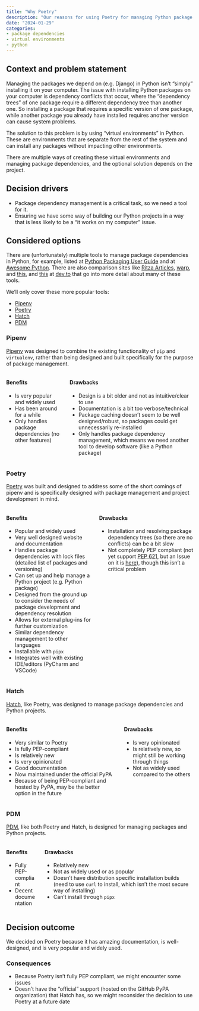 ```yaml
---
title: "Why Poetry"
description: "Our reasons for using Poetry for managing Python package dependencies when building Django and Python projects."
date: "2024-01-29"
categories:
- package dependencies
- virtual environments
- python
---
```


## Context and problem statement

Managing the packages we depend on (e.g. Django) in Python isn't
"simply" installing it on your computer. The issue with installing
Python packages on your computer is dependency conflicts that occur,
where the "dependency trees" of one package require a different
dependency tree than another one. So installing a package that requires
a specific version of one package, while another package you already
have installed requires another version can cause system problems.

The solution to this problem is by using "virtual environments" in
Python. These are environments that are separate from the rest of the
system and can install any packages without impacting other
environments.

There are multiple ways of creating these virtual environments and
managing package dependencies, and the optional solution depends on the
project.

## Decision drivers

-   Package dependency management is a critical task, so we need a tool
    for it.
-   Ensuring we have some way of building our Python projects in a way
    that is less likely to be a "it works on my computer" issue.

## Considered options

There are (unfortunately) multiple tools to manage package dependencies
in Python, for example, listed at [Python Packaging User
Guide](https://packaging.python.org/en/latest/tutorials/managing-dependencies/#other-tools-for-application-dependency-management)
and at [Awesome Python](https://python.libhunt.com/poetry-alternatives).
There are also comparison sites like [Ritza
Articles](https://ritza.co/articles/gen-articles/pipenv-vs-virtualenv-vs-poetry-vs-pyenv-vs-pip/),
[warp](https://www.warp.dev/blog/prose-about-poetry), and
[this](https://dev.to/adamghill/python-package-manager-comparison-1g98),
and
[this](https://dev.to/frostming/a-review-pipenv-vs-poetry-vs-pdm-39b4)
at [dev.to](https://dev.to/) that go into more detail about many of
these tools.

We'll only cover these more popular tools:

-   [Pipenv](https://pipenv.pypa.io/en/latest/index.html)
-   [Poetry](https://python-poetry.org/)
-   [Hatch](https://hatch.pypa.io/latest/version/)
-   [PDM](https://pdm-project.org/latest/usage/dependency/)

### Pipenv

[Pipenv](https://pipenv.pypa.io/en/latest/index.html) was designed to
combine the existing functionality of `pip` and `virtualenv`, rather
than being designed and built specifically for the purpose of package
management.

::: columns
::: column
#### Benefits

- Is very popular and widely used
- Has been around for a while
- Only handles package dependencies (no other features)

:::

::: column
#### Drawbacks

- Design is a bit older and not as intuitive/clear to use
- Documentation is a bit too verbose/technical
- Package caching doesn't seem to be well designed/robust, so packages could get unnecessarily re-installed
- Only handles package dependency management, which means we need another tool to develop software (like a Python package)

:::
:::

### Poetry

[Poetry](https://python-poetry.org/) was built and designed to address
some of the short comings of pipenv and is specifically designed with
package management and project development in mind.

::: columns
::: column
#### Benefits
- Popular and widely used
- Very well designed website and documentation
- Handles package dependencies with lock files (detailed list of packages and versioning)
- Can set up and help manage a Python project (e.g. Python package)
- Designed from the ground up to consider the needs of package development and dependency resolution
- Allows for external plug-ins for further customization
- Similar dependency management to other languages
- Installable with `pipx`
- Integrates well with existing IDE/editors (PyCharm and VSCode)

:::

::: column
#### Drawbacks

- Installation and resolving package dependency trees (so there are no conflicts) can be a bit slow
- Not completely PEP compliant (not yet support [PEP 621](https://peps.python.org/pep-0621/), but an Issue on it is [here](https://github.com/python-poetry/roadmap/issues/3)), though this isn't a critical problem

:::
:::

### Hatch

[Hatch](https://hatch.pypa.io/latest/version/), like Poetry, was
designed to manage package dependencies and Python projects.

::: columns
::: column
#### Benefits

-   Very similar to Poetry
-   Is fully PEP-compliant
-   Is relatively new
-   Is very opinionated
-   Good documentation
-   Now maintained under the official PyPA
-   Because of being PEP-compliant and hosted by PyPA, may be the better
    option in the future
:::

::: column
#### Drawbacks

-   Is very opinionated
-   Is relatively new, so might still be working through things
-   Not as widely used compared to the others
:::
:::

### PDM

[PDM](https://pdm-project.org/latest/usage/dependency/), like both
Poetry and Hatch, is designed for managing packages and Python projects.

::: columns
::: column
#### Benefits

-   Fully PEP-compliant
-   Decent documentation
:::

::: column
#### Drawbacks

-   Relatively new
-   Not as widely used or as popular
-   Doesn't have distribution specific installation builds (need to use
    `curl` to install, which isn't the most secure way of installing)
-   Can't install through `pipx`
:::
:::

## Decision outcome

We decided on Poetry because it has amazing documentation, is
well-designed, and is very popular and widely used.

### Consequences

-   Because Poetry isn't fully PEP compliant, we might encounter some
    issues
-   Doesn't have the "official" support (hosted on the GitHub PyPA
    organization) that Hatch has, so we might reconsider the decision to
    use Poetry at a future date
